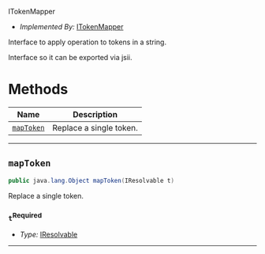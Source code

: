  ITokenMapper <a name="ITokenMapper" id="cdktf.ITokenMapper"></a>

- *Implemented By:* <a href="#cdktf.ITokenMapper">ITokenMapper</a>

Interface to apply operation to tokens in a string.

Interface so it can be exported via jsii.

# Methods <a name="Methods" id="Methods"></a>

| **Name** | **Description** |
| --- | --- |
| <code><a href="#cdktf.ITokenMapper.mapToken">mapToken</a></code> | Replace a single token. |

---

## `mapToken` <a name="mapToken" id="cdktf.ITokenMapper.mapToken"></a>

```java
public java.lang.Object mapToken(IResolvable t)
```

Replace a single token.

### `t`<sup>Required</sup> <a name="t" id="cdktf.ITokenMapper.mapToken.parameter.t"></a>

- *Type:* <a href="#cdktf.IResolvable">IResolvable</a>

---

